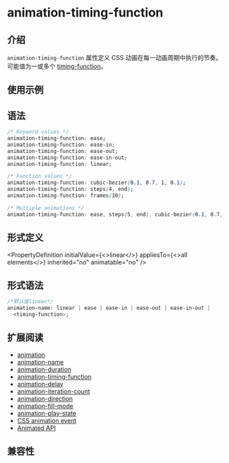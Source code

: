 
# animation-timing-function

## 介绍

`animation-timing-function` 属性定义 CSS 动画在每一动画周期中执行的节奏。可能值为一或多个 [timing-function](https://developer.mozilla.org/zh-CN/docs/Web/CSS/easing-function)。

## 使用示例

<Go
  example="css-api"
  img="https://lf-lynx.tiktok-cdns.com/obj/lynx-artifacts-oss-sg/lynx-website/assets/doc/css/animation-timing-function.gif"
  defaultEntryFile="dist/animation-timing-function.lynx.bundle"
  entry="src/animation-timing-function"
  defaultFile="src/animation-timing-function/App.tsx"
  entry="src/animation-timing-function"
/>

## 语法

```css
/* Keyword values */
animation-timing-function: ease;
animation-timing-function: ease-in;
animation-timing-function: ease-out;
animation-timing-function: ease-in-out;
animation-timing-function: linear;

/* Function values */
animation-timing-function: cubic-bezier(0.1, 0.7, 1, 0.1);
animation-timing-function: steps(4, end);
animation-timing-function: frames(10);

/* Multiple animations */
animation-timing-function: ease, steps(5, end), cubic-bezier(0.1, 0.7, 1, 0.1);
```

## 形式定义


<PropertyDefinition
  initialValue={<>linear</>}
  appliesTo={<>all elements</>}
  inherited="no"
  animatable="no"
/>

## 形式语法

```css
/*默认值linear*/
animation-name: linear | ease | ease-in | ease-out | ease-in-out |
  <timing-function>;
```

## 扩展阅读

- [animation](./animation.mdx)
- [animation-name](./animation-name.mdx)
- [animation-duration](./animation-duration.mdx)
- [animation-timing-function](./animation-timing-function.mdx)
- [animation-delay](./animation-delay.mdx)
- [animation-iteration-count](./animation-iteration-count.mdx)
- [animation-direction](./animation-direction.mdx)
- [animation-fill-mode](./animation-fill-mode.mdx)
- [animation-play-state](./animation-play-state.mdx)
- [CSS animation event](../../lynx-api/event/animation-event.mdx)
- [Animated API](../../lynx-api/lynx/lynx-animate-api.mdx)

## 兼容性


<LegacyCompatTable metadata="css/properties/animation-timing-function" />
